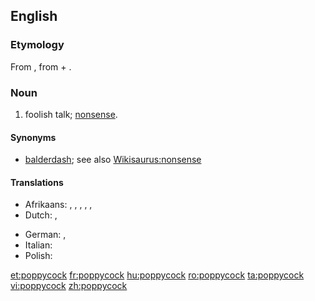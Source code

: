 ==English==

===Etymology===
From {{etyl|nl|en}} {{term|pappekak|lang=nl}}, from {{term|pap||soft|lang=nl}} + {{term|kak||excrement|lang=nl}}.

===Noun===
{{en-noun|-}}

# {{context|colloquial|lang=en}} foolish talk; [[nonsense]].

====Synonyms====
* [[balderdash]]; see also [[Wikisaurus:nonsense]]

====Translations====
{{trans-top|nonsense}}
* Afrikaans: {{t|af|pappekak}}, {{t|af|nonsens}}, {{t|af|onsin}}, {{t|af|snert}}, {{t|af|twak}}, {{t|af|stront}}
* Dutch: {{t+|nl|onzin}}, {{t+|nl|nonsens}}
{{trans-mid}}
* German: {{t+|de|Quatsch|m}}, {{t|de|Dünnschiß|m}}
* Italian: {{t+|it|stupidaggine|f}}
* Polish: {{t|pl|bzdury|f-p}}
{{trans-bottom}}

[[et:poppycock]]
[[fr:poppycock]]
[[hu:poppycock]]
[[ro:poppycock]]
[[ta:poppycock]]
[[vi:poppycock]]
[[zh:poppycock]]